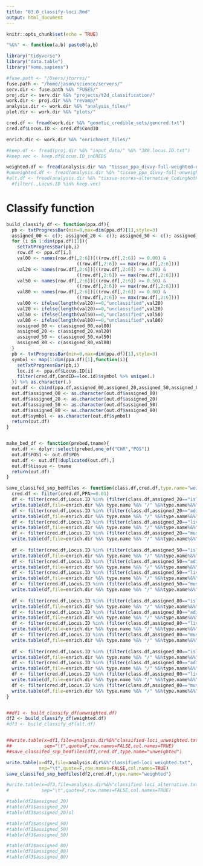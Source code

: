 ```yaml
---
title: "03.0_classify-loci.Rmd"
output: html_document
---
```


```r
knitr::opts_chunk$set(echo = TRUE)
```

```r

"%&%" <- function(a,b) paste0(a,b)

library("tidyverse")
library("data.table")
library("Homo.sapiens")

#fuse.path <- "/Users/jtorres/"
fuse.path <- "/home/jason/science/servers/"
serv.dir <- fuse.path %&% "FUSE5/"
proj.dir <- serv.dir %&% "projects/t2d_classification/"
work.dir <- proj.dir %&% "revamp/"
analysis.dir <- work.dir %&% "analysis_files/"
plot.dir <- work.dir %&% "plots/"

cred.df <- fread(work.dir %&% "genetic_credible_sets/gencred.txt")
cred.df$Locus.ID <- cred.df$CondID

enrich.dir <- work.dir %&% "enrichment_files/"

```


```r

#keep.df <- fread(proj.dir %&% "input_data/" %&% "380.locus.ID.txt")
#keep.vec <- keep.df$Locus.ID_inCREDS

weighted.df <- fread(analysis.dir %&% "tissue_ppa_divvy-full-weighted-unscaled.txt")
#unweighted.df <- fread(analysis.dir %&% "tissue_ppa_divvy-full-unweighted-unscaled.txt")
#alt.df <- fread(analysis.dir %&% "tissue-scores-alternative_CodingNotRN.txt") #%>% 
  #filter(.,Locus.ID %in% keep.vec) 

```


# Classify function 

```r

build_classify_df <- function(ppa.df){
  pb <- txtProgressBar(min=0,max=dim(ppa.df)[1],style=3)
  assigned_00 <- c(); assigned_20 <- c(); assigned_50 <- c(); assigned_80 <- c()
  for (i in 1:dim(ppa.df)[1]){
    setTxtProgressBar(pb,i)
    row.df <- ppa.df[i,]
    val00 <- names(row.df[,2:6])[((row.df[,2:6]) >= 0.00) &
                          ((row.df[,2:6]) == max(row.df[,2:6]))]
    val20 <- names(row.df[,2:6])[((row.df[,2:6]) >= 0.20) &
                          ((row.df[,2:6]) == max(row.df[,2:6]))]
    val50 <- names(row.df[,2:6])[((row.df[,2:6]) >= 0.50) &
                          ((row.df[,2:6]) == max(row.df[,2:6]))]
    val80 <- names(row.df[,2:6])[((row.df[,2:6]) >= 0.80) &
                          ((row.df[,2:6]) == max(row.df[,2:6]))]
    val00 <- ifelse(length(val20)==0,"unclassified",val20)
    val20 <- ifelse(length(val20)==0,"unclassified",val20)
    val50 <- ifelse(length(val50)==0,"unclassified",val50)
    val80 <- ifelse(length(val80)==0,"unclassified",val80)
    assigned_00 <- c(assigned_00,val00)
    assigned_20 <- c(assigned_20,val20)
    assigned_50 <- c(assigned_50,val50)
    assigned_80 <- c(assigned_80,val80)
  }
  pb <- txtProgressBar(min=0,max=dim(ppa.df)[1],style=3)
  symbol <- map(1:dim(ppa.df)[1],function(i){
    setTxtProgressBar(pb,i)
    loc.id <- ppa.df$Locus.ID[i]
    filter(cred.df,CondID==loc.id)$symbol %>% unique(.)
  }) %>% as.character(.)
  out.df <- cbind(ppa.df,assigned_00,assigned_20,assigned_50,assigned_80,symbol)
  out.df$assigned_00 <- as.character(out.df$assigned_00)
  out.df$assigned_20 <- as.character(out.df$assigned_20)
  out.df$assigned_50 <- as.character(out.df$assigned_50)
  out.df$assigned_80 <- as.character(out.df$assigned_80)
  out.df$symbol <- as.character(out.df$symbol)
  return(out.df)
}


make_bed_df <- function(prebed,tname){
  out.df <- dplyr::select(prebed,one_of("CHR","POS"))
  out.df$POS1 <- out.df$POS
  out.df <- out.df[!duplicated(out.df),]
  out.df$tissue <- tname 
  return(out.df)
}

save_classifed_snp_bedfiles <- function(class.df,cred.df,type.name="weighted"){
  cred.df <- filter(cred.df,PPA>=0.01)
  df <- filter(cred.df,Locus.ID %in% (filter(class.df,assigned_20=="islet")$Locus.ID)) %>% make_bed_df(.,"islet")
  write.table(df,file=enrich.dir %&% type.name %&% "/" %&%type.name%&%"_islet_"%&%"thresh20.txt",sep="\t",quote=F,row.names=F,col.names=F)
  df <- filter(cred.df,Locus.ID %in% (filter(class.df,assigned_20=="adipose")$Locus.ID))  %>% make_bed_df(.,"adipose")
  write.table(df,file=enrich.dir %&% type.name %&% "/" %&%type.name%&%"_adipose_"%&%"thresh20.txt",sep="\t",quote=F,row.names=F,col.names=F)
  df <- filter(cred.df,Locus.ID %in% (filter(class.df,assigned_20=="liver")$Locus.ID))  %>% make_bed_df(.,"liver")
  write.table(df,file=enrich.dir %&% type.name %&% "/" %&%type.name%&%"_liver_"%&%"thresh20.txt",sep="\t",quote=F,row.names=F,col.names=F)
  df <- filter(cred.df,Locus.ID %in% (filter(class.df,assigned_20=="muscle")$Locus.ID))  %>% make_bed_df(.,"muscle")
  write.table(df,file=enrich.dir %&% type.name %&% "/" %&%type.name%&%"_muscle_"%&%"thresh20.txt",sep="\t",quote=F,row.names=F,col.names=F)
  
  df <- filter(cred.df,Locus.ID %in% (filter(class.df,assigned_50=="islet")$Locus.ID))  %>% make_bed_df(.,"islet")
  write.table(df,file=enrich.dir %&% type.name %&% "/" %&%type.name%&%"_islet_"%&%"thresh50.txt",sep="\t",quote=F,row.names=F,col.names=F)
  df <- filter(cred.df,Locus.ID %in% (filter(class.df,assigned_50=="adipose")$Locus.ID))  %>% make_bed_df(.,"adipose")
  write.table(df,file=enrich.dir %&% type.name %&% "/" %&%type.name%&%"_adipose_"%&%"thresh50.txt",sep="\t",quote=F,row.names=F,col.names=F)
  df <- filter(cred.df,Locus.ID %in% (filter(class.df,assigned_50=="liver")$Locus.ID))  %>% make_bed_df(.,"liver")
  write.table(df,file=enrich.dir %&% type.name %&% "/" %&%type.name%&%"_liver_"%&%"thresh50.txt",sep="\t",quote=F,row.names=F,col.names=F)
  df <- filter(cred.df,Locus.ID %in% (filter(class.df,assigned_50=="muscle")$Locus.ID))  %>% make_bed_df(.,"muscle")
  write.table(df,file=enrich.dir %&% type.name %&% "/" %&%type.name%&%"_muscle_"%&%"thresh50.txt",sep="\t",quote=F,row.names=F,col.names=F) 
  
  df <- filter(cred.df,Locus.ID %in% (filter(class.df,assigned_80=="islet")$Locus.ID))  %>% make_bed_df(.,"islet")
  write.table(df,file=enrich.dir %&% type.name %&% "/" %&%type.name%&%"_islet_"%&%"thresh80.txt",sep="\t",quote=F,row.names=F,col.names=F)
  df <- filter(cred.df,Locus.ID %in% (filter(class.df,assigned_80=="adipose")$Locus.ID))  %>% make_bed_df(.,"adipose")
  write.table(df,file=enrich.dir %&% type.name %&% "/" %&%type.name%&%"_adipose_"%&%"thresh80.txt",sep="\t",quote=F,row.names=F,col.names=F)
  df <- filter(cred.df,Locus.ID %in% (filter(class.df,assigned_80=="liver")$Locus.ID))  %>% make_bed_df(.,"liver")
  write.table(df,file=enrich.dir %&% type.name %&% "/" %&%type.name%&%"_liver_"%&%"thresh80.txt",sep="\t",quote=F,row.names=F,col.names=F)
  df <- filter(cred.df,Locus.ID %in% (filter(class.df,assigned_80=="muscle")$Locus.ID))  %>% make_bed_df(.,"muscle")
  write.table(df,file=enrich.dir %&% type.name %&% "/" %&%type.name%&%"_muscle_"%&%"thresh80.txt",sep="\t",quote=F,row.names=F,col.names=F)
  
  df <- filter(cred.df,Locus.ID %in% (filter(class.df,assigned_00=="islet")$Locus.ID))  %>% make_bed_df(.,"islet")
  write.table(df,file=enrich.dir %&% type.name %&% "/" %&%type.name%&%"_islet_"%&%"thresh00.txt",sep="\t",quote=F,row.names=F,col.names=F)
  df <- filter(cred.df,Locus.ID %in% (filter(class.df,assigned_00=="adipose")$Locus.ID))  %>% make_bed_df(.,"adipose")
  write.table(df,file=enrich.dir %&% type.name %&% "/" %&%type.name%&%"_adipose_"%&%"thresh00.txt",sep="\t",quote=F,row.names=F,col.names=F)
  df <- filter(cred.df,Locus.ID %in% (filter(class.df,assigned_00=="liver")$Locus.ID))  %>% make_bed_df(.,"liver")
  write.table(df,file=enrich.dir %&% type.name %&% "/" %&%type.name%&%"_liver_"%&%"thresh00.txt",sep="\t",quote=F,row.names=F,col.names=F)
  df <- filter(cred.df,Locus.ID %in% (filter(class.df,assigned_00=="muscle")$Locus.ID))  %>% make_bed_df(.,"muscle")
  write.table(df,file=enrich.dir %&% type.name %&% "/" %&%type.name%&%"_muscle_"%&%"thresh00.txt",sep="\t",quote=F,row.names=F,col.names=F)
}



```


```r


##df1 <- build_classify_df(unweighted.df)
df2 <- build_classify_df(weighted.df)
#df3 <- build_classify_df(alt.df)


##write.table(x=df1,file=analysis.dir%&%"classified-loci_unweighted.txt",
##            sep="\t",quote=F,row.names=FALSE,col.names=TRUE)
##save_classifed_snp_bedfiles(df1,cred.df,type.name="unweighted")

write.table(x=df2,file=analysis.dir%&%"classified-loci_weighted.txt",
            sep="\t",quote=F,row.names=FALSE,col.names=TRUE)
save_classifed_snp_bedfiles(df2,cred.df,type.name="weighted")

#write.table(x=df3,file=analysis.dir%&%"classified-loci_alternative.txt",
#            sep="\t",quote=F,row.names=FALSE,col.names=TRUE)

#table(df2$assigned_20)
#table(df1$assigned_20)
#table(df3$assigned_20)sl

#table(df2$assigned_50)
#table(df1$assigned_50)
#table(df3$assigned_50)

#table(df2$assigned_80)
#table(df1$assigned_80)
#table(df3$assigned_80)

```

